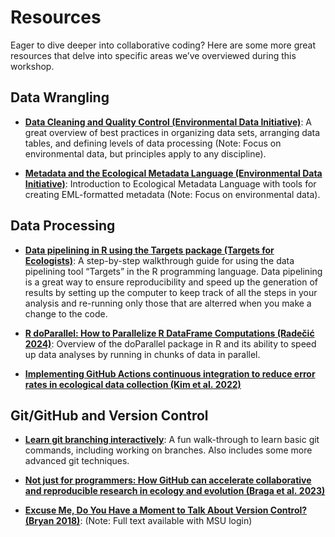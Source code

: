 # Resources {#resources}

Eager to dive deeper into collaborative coding? Here are some more great resources that delve into specific areas we've overviewed during this workshop. 

## Data Wrangling 

* **[Data Cleaning and Quality Control (Environmental Data Initiative)](https://edirepository.org/resources/cleaning-data-and-quality-control)**: A great overview of best practices in organizing data sets, arranging data tables, and defining levels of data processing (Note: Focus on environmental data, but principles apply to any discipline).  

* **[Metadata and the Ecological Metadata Language (Environmental Data Initiative)](https://edirepository.org/resources/creating-metadata-for-publication)**: Introduction to Ecological Metadata Language with tools for creating EML-formatted metadata (Note: Focus on environmental data).   

## Data Processing 

* **[Data pipelining in R using the Targets package (Targets for Ecologists)](https://targets-ecology.netlify.app/)**: A step-by-step walkthrough guide for using the data pipelining tool "Targets" in the R programming language. Data pipelining is a great way to ensure reproducibility and speed up the generation of results by setting up the computer to keep track of all the steps in your analysis and re-running only those that are alterred when you make a change to the code. 

* **[R doParallel: How to Parallelize R DataFrame Computations (Radečić 2024)](https://www.r-bloggers.com/2024/03/r-doparallel-how-to-parallelize-r-dataframe-computations/?utm_source=phpList&utm_medium=email&utm_campaign=R-bloggers-weekly&utm_content=HTML)**: Overview of the doParallel package in R and its ability to speed up data analyses by running in chunks of data in parallel.  

* **[Implementing GitHub Actions continuous integration to reduce error rates in ecological data collection (Kim et al. 2022)](https://besjournals.onlinelibrary.wiley.com/doi/10.1111/2041-210X.13982)**

## Git/GitHub and Version Control 

* **[Learn git branching interactively](https://learngitbranching.js.org/)**: A fun walk-through to learn basic git commands, including working on branches. Also includes some more advanced git techniques.  

* **[Not just for programmers: How GitHub can accelerate collaborative and reproducible research in ecology and evolution (Braga et al. 2023)](https://besjournals.onlinelibrary.wiley.com/doi/10.1111/2041-210X.14108)**

* **[Excuse Me, Do You Have a Moment to Talk About Version Control? (Bryan 2018)](https://www.tandfonline.com/doi/full/10.1080/00031305.2017.1399928)**: (Note: Full text available with MSU login)
